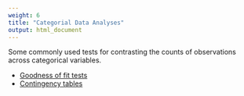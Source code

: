 ```yaml
---
weight: 6
title: "Categorial Data Analyses"
output: html_document
---
```


Some commonly used tests for contrasting the counts of observations across categorical variables.

* [Goodness of fit tests](/../statistics/categorical/goodness-of-fit/)  
* [Contingency tables](/../statistics/categorical/contingency-tabs/)  
